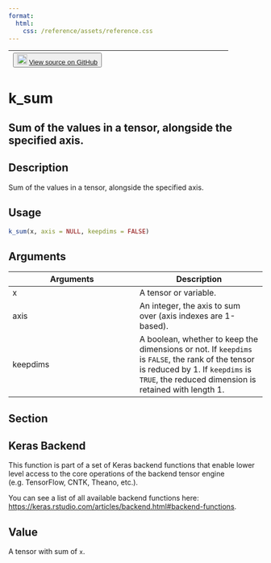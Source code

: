 ```yaml
---
format:
  html:
    css: /reference/assets/reference.css
---
```


| <button class="button"> ![](/reference/assets/GitHub-Mark-32px.png){width="20"} [View source on GitHub](https://github.com/rstudio/keras//blob/main/R/backend.R#L2861) </button> |
|:------------------------------:|:--------------------------------------:|

# k_sum

## Sum of the values in a tensor, alongside the specified axis.

## Description
Sum of the values in a tensor, alongside the specified axis. 


## Usage
```r
k_sum(x, axis = NULL, keepdims = FALSE) 
```

## Arguments
|Arguments|Description|
|---|---|
| x | A tensor or variable. |
| axis | An integer, the axis to sum over (axis indexes are 1-based). |
| keepdims | A boolean, whether to keep the dimensions or not. If `keepdims` is `FALSE`, the rank of the tensor is reduced by 1. If `keepdims` is `TRUE`, the reduced dimension is retained with length 1. |


## Section

## Keras Backend

This function is part of a set of Keras backend functions that enable lower level access to the core operations of the backend tensor engine (e.g. TensorFlow, CNTK, Theano, etc.). 

You can see a list of all available backend functions here: [https://keras.rstudio.com/articles/backend.html#backend-functions](https://keras.rstudio.com/articles/backend.html#backend-functions). 

## Value
A tensor with sum of `x`. 




